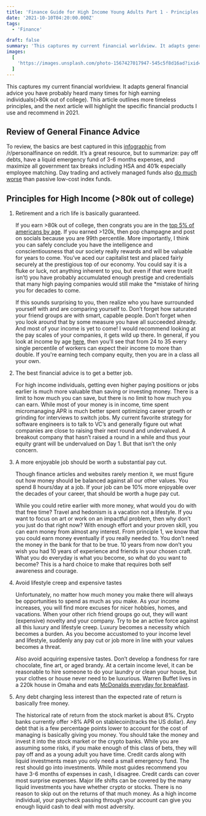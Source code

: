 ```yaml
---
title: 'Finance Guide for High Income Young Adults Part 1 - Principles'
date: '2021-10-10T04:20:00.000Z'
tags:
  - 'Finance'

draft: false
summary: 'This captures my current financial worldview. It adapts general financial advice you have probably heard many times for high earning individuals(>80k out of college).'
images:
  [
    'https://images.unsplash.com/photo-1567427017947-545c5f8d16ad?ixid=MnwxMjA3fDB8MHxwaG90by1wYWdlfHx8fGVufDB8fHx8&ixlib=rb-1.2.1&auto=format&fit=crop&w=1706&q=80',
  ]
---
```


This captures my current financial worldview. It adapts general financial advice you have probably heard many times for high earning individuals(>80k out of college). This article outlines more timeless principles, and the next article will highlight the specific financial products I use and recommend in 2021.

## Review of General Finance Advice

To review, the basics are best captured in this [infographic](https://imgur.com/lSoUQr2) from /r/personalfinance on reddit. It’s a great resource, but to summarize: pay off debts, have a liquid emergency fund of 3-6 months expenses, and maximize all government tax breaks including HSA and 401k especially employee matching. Day trading and actively managed funds also [do much worse](https://www.cnbc.com/2020/09/18/stock-picking-has-a-terrible-track-record-and-its-getting-worse.html) than passive low-cost index funds.

## Principles for High Income (>80k out of college)

1. Retirement and a rich life is basically guaranteed.

   If you earn >80k out of college, then congrats you are in the [top 5% of americans by age](https://dqydj.com/income-percentile-by-age-calculator/). If you earned >120k, then pop champagne and post on socials because you are 99th percentile. More importantly, I think you can safely conclude you have the intelligence and conscientiousness that our society really rewards and will be valuable for years to come. You’ve aced our capitalist test and placed fairly securely at the prestigious top of our economy. You could say it is a fluke or luck, not anything inherent to you, but even if that were true(it isn’t) you have probably accumulated enough prestige and credentials that many high paying companies would still make the \*mistake of hiring you for decades to come.

   If this sounds surprising to you, then realize who you have surrounded yourself with and are comparing yourself to. Don’t forget how saturated your friend groups are with smart, capable people. Don’t forget when you look around that by some measure you have all succeeded already. And most of your income is yet to come! I would recommend looking at the pay scales of your companies, it gets wild up there. In general, if you look at income by age [here](https://dqydj.com/income-percentile-by-age-calculator/), then you’ll see that from 24 to 35 every single percentile of workers can expect their income to more than double. If you're earning tech company equity, then you are in a class all your own.

2. The best financial advice is to get a better job.

   For high income individuals, getting even higher paying positions or jobs earlier is much more valuable than saving or investing money. There is a limit to how much you can save, but there is no limit to how much you can earn. While most of your money is in income, time spent micromanaging APR is much better spent optimizing career growth or grinding for interviews to switch jobs.
   My current favorite strategy for software engineers is to talk to VC’s and generally figure out what companies are close to raising their next round and undervalued. A breakout company that hasn’t raised a round in a while and thus your equity grant will be undervalued on Day 1. But that isn’t the only concern.

3. A more enjoyable job should be worth a substantial pay cut.

   Though finance articles and websites rarely mention it, we must figure out how money should be balanced against all our other values. You spend 8 hours/day at a job. If your job can be 10% more enjoyable over the decades of your career, that should be worth a huge pay cut.

   While you could retire earlier with more money, what would you do with that free time? Travel and hedonism is a vacation not a lifestyle. If you want to focus on art or work on an impactful problem, then why don’t you just do that right now? With enough effort and your proven skill, you can earn money from almost any interest. From principle 1, we know that you could earn money eventually if you really needed to. You don’t need the money in the bank for that to be true. 10 years from now don’t you wish you had 10 years of experience and friends in your chosen craft. What you do everyday is what you become, so what do you want to become? This is a hard choice to make that requires both self awareness and courage.

4. Avoid lifestyle creep and expensive tastes

   Unfortunately, no matter how much money you make there will always be opportunities to spend as much as you make. As your income increases, you will find more excuses for nicer hobbies, homes, and vacations. When your other rich friend groups go out, they will want (expensive) novelty and your company. Try to be an active force against all this luxury and lifestyle creep. Luxury becomes a necessity which becomes a burden. As you become accustomed to your income level and lifestyle, suddenly any pay cut or job more in line with your values becomes a threat.

   Also avoid acquiring expensive tastes. Don’t develop a fondness for rare chocolate, fine art, or aged brandy. At a certain income level, it can be reasonable to hire someone to do your laundry or clean your house, but your clothes or house never need to be luxurious. Warren Buffet lives in a 220k house in Omaha and eats [McDonalds everyday for breakfast](https://www.cnbc.com/2018/04/18/warren-buffett-buys-breakfast-from-mcdonalds-for-under-3-point-17.html).

5. Any debt charging less interest than the expected rate of return is basically free money.

   The historical rate of return from the stock market is about 8%. Crypto banks currently offer >8% APR on stablecoin(tracks the US dollar). Any debt that is a few percentage points lower to account for the cost of managing is basically giving you money. You should take the money and invest it into the stock market or the crypto banks. While you are assuming some risks, if you make enough of this class of bets, they will pay off and as a young adult you have time.
   Credit cards along with liquid investments mean you only need a small emergency fund. The rest should go into investments.
   While most guides recommend you have 3-6 months of expenses in cash, I disagree. Credit cards can cover most surprise expenses. Major life shifts can be covered by the many liquid investments you have whether crypto or stocks. There is no reason to skip out on the returns of that much money. As a high income individual, your paycheck passing through your account can give you enough liquid cash to deal with most adversity.
